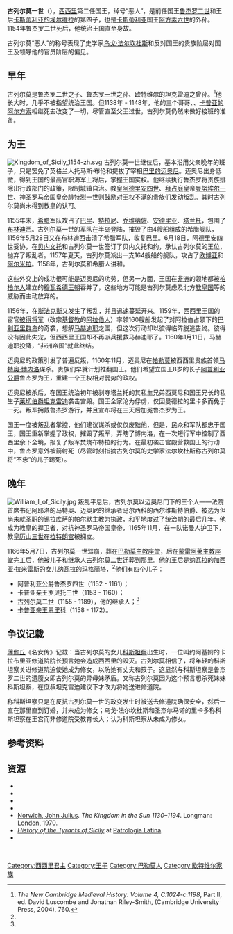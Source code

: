{{infobox royalty
| name            = 恶人古列尔莫一世
| succession      = [[西西里国王列表|西西里国王]]
| image           = Guglielmo I.jpg
| caption         = 
| reign           = 1154年2月26日-<br />1166年5月7日
| predecessor     = [[鲁杰罗二世_(西西里)|鲁杰罗二世]]
| successor       = [[古列尔莫二世_(西西里)|古列尔莫二世]]
| house           = [[欧特维尔家族|欧特维尔]]
| father          = 西西里国王[[鲁杰罗二世_(西西里)|鲁杰罗二世]]
| mother          = 卡斯蒂利亚的埃尔维拉
| spouse          = 纳瓦拉的玛格丽特
| issue           = {{plainlist|
* [[阿普利亚公爵鲁杰罗四世|阿普利亚公爵鲁杰罗四世]]
* [[卡普亚亲王罗贝托三世|卡普亚亲王罗贝托三世]]
* [[古列尔莫二世_(西西里)|古列尔莫二世]]
* [[卡普亚亲王恩里科|卡普亚亲王恩里科]]}}
| birth_date      = 1131
| death_date      = 1166年5月7日
| burial_place    = [[西西里|西西里]][[蒙雷阿莱主教座堂|蒙雷阿莱主教座堂]]
}}
'''古列尔莫一世'''（{{bd|1131年||1166年|5月7日|catIdx=G}}），[[西西里|西西里]]第二任国王，绰号“恶人”，是前任国王[[鲁杰罗二世_(西西里)|鲁杰罗二世]]和王后[[卡斯蒂利亚的埃尔维拉|卡斯蒂利亚的埃尔维拉]]的第四子，也是[[卡斯蒂利亚|卡斯蒂利亚]]国王[[阿方索六世_(萊昂)|阿方索六世]]的外孙。1154年鲁杰罗二世死后，他统治王国直至身故。

古列尔莫“恶人”的称号表现了史学家[[乌戈·法尔坎杜斯|乌戈·法尔坎杜斯]]和反对国王的贵族阶层对国王及领导他的官员阶层的偏见。{{sfn|Curtis|1911}}

== 早年 ==
古列尔莫是[[鲁杰罗二世_(西西里)|鲁杰罗二世]]之子、[[鲁杰罗一世_(西西里)|鲁杰罗一世]]之孙、[[欧特维尔的坦克雷迪|欧特维尔的坦克雷迪]]之曾孙。<ref name="Luscombe760">''The New Cambridge Medieval History: Volume 4, C.1024-c.1198'', Part II, ed. David Luscombe and Jonathan Riley-Smith, (Cambridge University Press, 2004), 760.</ref>他长大时，几乎不被指望统治王国。但1138年 - 1148年，他的三个哥哥{{link-en|阿普利亞公爵魯傑羅三世|Roger III, Duke of Apulia}}、{{link-en|巴里親王坦克雷迪|Tancred, Prince of Bari}}、[[卡普亚的阿尔方索|卡普亚的阿尔方索]]相继死去改变了一切，尽管直至父王过世，古列尔莫仍然未做好接班的准备。

== 为王 ==
[[File:Kingdom_of_Sicily_1154-zh.svg|left]]
古列尔莫一世继位后，基本沿用父亲晚年的班子，只是罢免了英格兰人托马斯·布伦和提拔了宰相[[巴里的迈奥尼|巴里的迈奥尼]]。迈奥尼出身低微，得到王国的最高官职海军上将后，掌握王国实权。他继续执行鲁杰罗将贵族排除出行政部门的政策，限制城镇自治。教皇[[阿德里安四世|阿德里安四世]]、[[拜占庭|拜占庭]]皇帝[[曼努埃尔一世_(拜占庭)|曼努埃尔一世]]、[[神圣罗马帝国|神圣罗马帝国]]皇帝[[腓特烈一世_(神圣罗马帝国)|腓特烈一世]]则鼓励对王权不满的贵族们发动叛乱。其时古列尔莫尚未得到教皇的认可。{{sfn|Curtis|1911}}

1155年末，[[希腊|希腊]]军队攻占了[[巴里|巴里]]、[[特拉尼|特拉尼]]、[[乔维纳佐|乔维纳佐]]、[[安德里亚|安德里亚]]、[[塔兰托|塔兰托]]，包围了[[布林迪西|布林迪西]]。古列尔莫一世的军队在半岛登陆，摧毁了由4艘船组成的希腊舰队，1156年5月28日又在布林迪西击溃了希腊军队，收复巴里。{{sfn|Curtis|1911}}6月18日，阿德里安四世妥协，在[[贝内文托|贝内文托]]和古列尔莫一世签订了贝内文托和约，承认古列尔莫的王位，抛弃了叛乱者。1157年夏天，古列尔莫派出一支164艘船的舰队，攻占了[[欧博亚|欧博亚]]和[[阿尔米拉|阿尔米拉]]。1158年，古列尔莫和希腊人讲和。

这些外交上的成功很可能是迈奥尼的功劳，但另一方面，王国在[[非洲|非洲]]的领地都被[[柏柏尔人|柏柏尔人]]建立的[[穆瓦希德王朝|穆瓦希德王朝]]吞并了，这些地方可能是古列尔莫虑及北方[[教皇国|教皇国]]等的威胁而主动放弃的。{{sfn|Curtis|1911}}

1156年，在[[斯法克斯|斯法克斯]]又发生了叛乱，并且迅速蔓延开来。1159年，西西里王国的宦官[[彼得将军|彼得将军]]（改宗[[基督教|基督教]]的[[阿拉伯人|阿拉伯人]]）率领160艘船发起了对阿拉伯占领下的[[巴利亚里群岛|巴利亚里群岛]]的奇袭，想解[[马赫迪耶|马赫迪耶]]之围，但这次行动却以彼得临阵脱逃告终。彼得没有因此失宠，但西西里王国却不再派兵援救马赫迪耶了。1160年1月11日，马赫迪耶投降，“非洲帝国”就此终结。

迈奥尼的政策引发了普遍反叛，1160年11月，迈奥尼在[[帕勒莫|帕勒莫]]被西西里贵族首领[[马特奥·博内洛|马特奥·博内洛]]谋杀。贵族们早就计划推翻国王。他们希望立国王8岁的长子[[阿普利亚公爵|阿普利亚公爵]]鲁杰罗为王，重建一个王权相对弱势的政权。

迈奥尼被杀后，在国王统治初年被剥夺塔兰托的其私生兄弟西莫尼和国王兄长的私生子[[莱切伯爵|莱切伯爵]][[西西里的坦克雷迪|坦克雷迪]]袭击宫殿。国王全家沦为俘虏，仅因曼德拉的里卡多而免于一死。叛军拥戴鲁杰罗游行，并且宣布将在三天后加冕鲁杰罗为王。

国王一度被叛乱者掌控，他们建议谋杀或仅仅废黜他，但是，民众和军队都忠于国王，国王重新掌握了政权，摧毁了叛军，弄瞎了博内洛，在一次短行军中控制了西西里余下全境，{{sfn|Curtis|1911}}报复了叛军焚烧布特拉的行为。在最初袭击宫殿营救国王的行动中，鲁杰罗意外被箭射死（尽管时刻指摘古列尔莫的史学家法尔坎杜斯称古列尔莫将“不忠”的儿子踢死）。

== 晚年 ==
[[File:William_I_of_Sicily.jpg|thumb]]
叛乱平息后，古列尔莫以迈奥尼门下的三个人——法院首席书记阿耶洛的马特奥、迈奥尼的继承者马尔西科的西尔维斯特伯爵、被选为但尚未就圣职的锡拉库萨的帕尔默主教为执政，和平地度过了统治期的最后几年。他成为教皇的捍卫者，对抗神圣罗马帝国皇帝，1165年11月，在一队诺曼人护卫下，教皇[[亚历山大三世_(教宗)|历山三世]]在[[拉特朗宫|拉特朗宫]]被拥立。{{sfn|Curtis|1911}}

1166年5月7日，古列尔莫一世驾崩，葬在[[巴勒莫主教座堂|巴勒莫主教座堂]]，后在[[蒙雷阿莱主教座堂|蒙雷阿莱主教座堂]]完工后，他被儿子和继承人[[古列尔莫二世_(西西里)|古列尔莫二世]]迁葬到那里。{{sfn|Herbermann|1913}}他的王后是纳瓦拉的[[加西亚·拉米雷斯|加西亚·拉米雷斯]]的女儿[[纳瓦拉的玛格丽塔|纳瓦拉的玛格丽塔]]，<ref name="Luscombe760" />他们有四个儿子：
*阿普利亚公爵鲁杰罗四世（1152 - 1161）；
*卡普亚亲王罗贝托三世（1153 - 1160）；
*[[古列尔莫二世_(西西里)|古列尔莫二世]]（1155 - 1189），他的继承人；<ref name="Luscombe760" />
*[[卡普亚亲王恩里科|卡普亚亲王恩里科]]（1158 - 1172）。

== 争议记载 ==
[[薄伽丘|薄伽丘]]《名女传》记载：当古列尔莫的女儿[[科斯坦察_(西西里女王)|科斯坦察]]出生时，一位叫约阿基姆的卡拉布里亚修道院院长预言她会造成西西里的毁灭。古列尔莫相信了，将年轻的科斯坦察关进修道院迫使她成为修女，以防她有丈夫和孩子。这显然与科斯坦察是鲁杰罗二世的遗腹女即古列尔莫的异母妹矛盾。{{link-en|乔万尼·维拉尼|Giovanni Villani}}又称古列尔莫因为这个预言想杀死妹妹科斯坦察，在庶叔坦克雷迪建议下才改为将她送进修道院。

{{le|约阿基姆·卡梅拉里乌斯|Joachim Camerarius}}称科斯坦察只是在反抗古列尔莫一世的政变发生时被送去修道院确保安全，然后一直在那里直到订婚，并未成为修女；乌戈·法尔坎杜斯和圣杰尔马诺的里卡多称科斯坦察在王宫而非修道院受教育长大；{{le|弗朗索瓦·欧代·梅泽雷|François Eudes de Mézeray}}认为科斯坦察从未成为修女。

== 参考资料 ==
{{reflist}}

== 资源 ==
*{{EB1911|wstitle = William I. of Sicily|volume=28|page=671|first=Edmund|last=Curtis|authorlink=Edmund Curtis}}
*{{cite book|title=Margaret, Queen of Sicily |author-last=Alio | author-first=Jacqueline| publisher=Trinacria | year=2017}}
*{{cite book |title=The Society of Norman Italy |editor-first1=Graham A. |editor-last1=Loud |editor-first2=Alex |editor-last2=Metcalfe |publisher=Brill |year=2002}}
*{{cite book |title=The New Cambridge Medieval History: Volume 4, C. 1024–c. 1198, Part II |editor-first1=David |editor-last1=Luscombe |editor-first2=Jonathan |editor-last2=Riley-Smith |publisher=Cambridge University Press |year=2004}}
*[[John_Julius_Norwich|Norwich, John Julius]]. ''The Kingdom in the Sun 1130–1194''. Longman: [[London|London]], 1970.
*[http://www.thelatinlibrary.com/falcandus.html ''History of the Tyrants of Sicily'']{{Wayback|url=http://www.thelatinlibrary.com/falcandus.html |date=20110920084726 }} at [[Patrologia_Latina|Patrologia Latina]].
*{{Catholic|wstitle=Naples}}

<br>
{{S-start}}
{{s-hou|[[歐特維爾家族|歐特維爾王朝]]||1131年|1166年|5月7日|}}
{{s-reg}}
{{s-bef|before=[[坦克雷迪（巴里亲王）|坦克雷迪]]}}
{{s-ttl|title=[[塔兰托公国(1088-1465)|塔兰托亲王]]|years=1138–1144}}
{{s-aft|after=[[西莫尼（塔兰托亲王）|西莫尼]]}}
{{s-bef|before=[[鲁杰罗三世（阿普利亚公爵）|鲁杰罗三世]]}}
{{s-ttl|title=[[阿普利亚和卡拉布里亚公爵|阿普利亚和卡拉布里亚公爵]]|years=1149–1151}}
{{s-aft|after=[[鲁杰罗四世（阿普利亚公爵）|鲁杰罗四世]]}}
{{s-bef|before=[[鲁杰罗二世_(西西里)|鲁杰罗二世]]}}
{{s-ttl|title=[[西西里国王|西西里国王]]|years=1154–1166}}
{{s-aft|after=[[古列尔莫二世_(西西里)|古列尔莫二世]]}}
{{end}}

{{Authority control}}
{{DEFAULTSORT:Guglielmo}}
[[Category:西西里君主|Category:西西里君主]]
[[Category:王子|Category:王子]]
[[Category:巴勒莫人|Category:巴勒莫人]]
[[Category:欧特维尔家族|Category:欧特维尔家族]]